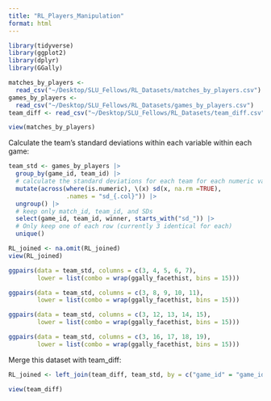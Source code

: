 ```yaml
---
title: "RL_Players_Manipulation"
format: html
---
```


```r
library(tidyverse)
library(ggplot2)
library(dplyr)
library(GGally)
```

```r
matches_by_players <- 
  read_csv("~/Desktop/SLU_Fellows/RL_Datasets/matches_by_players.csv")
games_by_players <- 
  read_csv("~/Desktop/SLU_Fellows/RL_Datasets/games_by_players.csv")
team_diff <- read_csv("~/Desktop/SLU_Fellows/RL_Datasets/team_diff.csv")
```

```r
view(matches_by_players)
```

Calculate the team's standard deviations within each variable within each game:
```r
team_std <- games_by_players |>
  group_by(game_id, team_id) |>
  # calculate the standard deviations for each team for each numeric variable
  mutate(across(where(is.numeric), \(x) sd(x, na.rm =TRUE),
                .names = "sd_{.col}")) |>
  ungroup() |>
  # keep only match_id, team_id, and SDs 
  select(game_id, team_id, winner, starts_with("sd_")) |>
  # Only keep one of each row (currently 3 identical for each)
  unique()
```

```r
RL_joined <- na.omit(RL_joined)
view(RL_joined)
```


```r
ggpairs(data = team_std, columns = c(3, 4, 5, 6, 7), 
        lower = list(combo = wrap(ggally_facethist, bins = 15)))
```

```r
ggpairs(data = team_std, columns = c(3, 8, 9, 10, 11), 
        lower = list(combo = wrap(ggally_facethist, bins = 15)))
```

```r
ggpairs(data = team_std, columns = c(3, 12, 13, 14, 15), 
        lower = list(combo = wrap(ggally_facethist, bins = 15)))
```

```r
ggpairs(data = team_std, columns = c(3, 16, 17, 18, 19), 
        lower = list(combo = wrap(ggally_facethist, bins = 15)))
```


Merge this dataset with team_diff:
```r
RL_joined <- left_join(team_diff, team_std, by = c("game_id" = "game_id"))
```

```r
view(team_diff)
```



